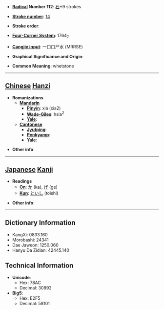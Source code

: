 * '''[[Wiktionary:Chinese radical index| Radical]] Number 112''': [[Wiktionary:Chinese radical index 石|石]]+9 strokes

* '''[[Wiktionary:Chinese total strokes index|Stroke number]]''': [[Wiktionary:Chinese total strokes index 14|14]]

* '''Stroke order''': 

* '''[[Wiktionary:Chinese four corner index|Four-Corner System]]''': 1764<sub>7</sub>

* '''[[Wiktionary:Chinese Cangjie index|Cangjie input]]''': 一口口尸水 (MRRSE)

* '''Graphical Significance and Origin''': 

* '''Common Meaning''': whetstone

----

== [[Chinese]] [[Hanzi]] ==

* '''Romanizations'''
** '''[[Mandarin]]'''
*** '''[[Pinyin]]''': xiá (xia2)
*** '''[[Wade-Giles]]''': hsia<sup>2</sup>
*** '''[[Yale]]''': 
** '''[[Cantonese]]'''
*** '''[[Jyutping]]''':
*** '''[[Penkyamp]]''': 
*** '''[[Yale]]''': 

* '''Other info''': 

----

== [[Japanese]] [[Kanji]] ==

* '''Readings'''
** '''[[On]]''': [[か]] (ka), [[げ]] (ge)
** '''[[Kun]]''': [[といし]] (toishi)

* '''Other info''':  

----

== Dictionary Information ==

* KangXi: 0833.160
* Morobashi: 24341
* Dae Jaweon: 1250.060
* Hanyu Da Zidian: 42445.140

== Technical Information ==

* '''Unicode''':
** Hex: 78AC
** Decimal: 30892
* '''Big5''':
** Hex: E2F5
** Decimal: 58101